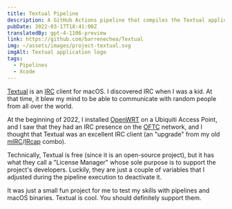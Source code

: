 ```yaml
---
title: Textual Pipeline
description: A GitHub Actions pipeline that compiles the Textual application and also disables its License Manager.
pubDate: 2022-03-17T18:41:00Z
translatedBy: gpt-4-1106-preview
link: https://github.com/barrenechea/Textual
img: ~/assets/images/project-textual.svg
imgAlt: Textual application logo
tags:
  - Pipelines
  - Xcode
---
```


[Textual](https://www.codeux.com/textual) is an [IRC](https://en.wikipedia.org/wiki/Internet_Relay_Chat) client for macOS. I discovered IRC when I was a kid. At that time, it blew my mind to be able to communicate with random people from all over the world.

At the beginning of 2022, I installed [OpenWRT](https://openwrt.org) on a Ubiquiti Access Point, and I saw that they had an IRC presence on the [OFTC](https://www.oftc.net) network, and I thought that Textual was an excellent IRC client (an "upgrade" from my old [mIRC](https://www.mirc.com)/[IRcap](https://www.ircap.com) combo).

Technically, Textual is free (since it is an open-source project), but it has what they call a "License Manager" whose sole purpose is to support the project's developers. Luckily, they are just a couple of variables that I adjusted during the pipeline execution to deactivate it.

It was just a small fun project for me to test my skills with pipelines and macOS binaries. Textual is cool. You should definitely support them.
